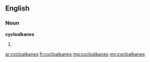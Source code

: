 ==English==

===Noun===
'''cycloalkanes'''

# {{plural of|cycloalkane}}

[[ar:cycloalkanes]]
[[fr:cycloalkanes]]
[[mg:cycloalkanes]]
[[my:cycloalkanes]]